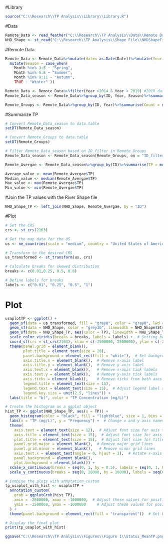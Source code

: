 #Library
```{r}
source("C:\\Research\\TP Analysis\\Library\\Library.R")
```
#Data
```{r}
Remote_Data <- read_feather("C:\\Research\\TP Analysis\\Data\\Remote Data\\CLEAR-TP.feather") #33497
NHD_Shape <- st_read("C:\\Research\\TP Analysis\\Shape File\\NHDShapeFile\\nhdplusv2_modified_v1.0.shp")
```
#Remote Data
```{r}
Remote_Data <- Remote_Data%>%mutate(date= as.Date(Date))%>%mutate(Year = year(Date), Month = month(Date))%>%
  mutate(Season = case_when(
    Month %in% 3:5 ~ "Spring",
    Month %in% 6:8 ~ "Summer",
    Month %in% 9:11 ~ "Autumn",
    TRUE ~ "Winter" ))

Remote_Data <- Remote_Data%>%filter(Year >2014 & Year < 2019) #2019 data is incomplete
Remote_Data_season <- Remote_Data%>%group_by(ID, Year, Season)%>%summarise(TP = mean(Estimated))%>%mutate(ID_filter = paste0(ID, "_", Year))

Remote_Groups <- Remote_Data%>%group_by(ID, Year)%>%summarise(Count = n_distinct(Season))%>%filter(Count >2)%>%mutate(ID_filter= paste0(ID, "_", Year))
```
#Summarize TP 
```{r}
# Convert Remote_Data_season to data.table
setDT(Remote_Data_season)

# Convert Remote_Groups to data.table
setDT(Remote_Groups)

# Filter Remote_Data_season based on ID_filter in Remote_Groups
Remote_Data_season <- Remote_Data_season[Remote_Groups, on = "ID_filter"]

Remote_Avergae <- Remote_Data_season%>%group_by(ID)%>%summarise(TP = mean(TP))
```

```{r}
Average_value <- mean(Remote_Avergae$TP)
Median_value <- median(Remote_Avergae$TP)
Max_value <- max(Remote_Avergae$TP)
Min_value <- min(Remote_Avergae$TP)
```

#Join the TP values with the River Shape file
```{r}
NHD_Shape_TP <- left_join(NHD_Shape, Remote_Avergae, by = "ID")
```
#Plot
```{r}
# Set the CRS
crs <- st_crs(2163)

# Get the map data for the US
us <- ne_countries(scale = "medium", country = "United States of America", returnclass = "sf")

# Transform to the desired CRS
us_transformed <- st_transform(us, crs)

# Calculate breaks for skewed distribution
breaks <- c(0.01,0.25, 0.5, 0.6)

# Define labels for breaks
labels <- c("0.01", "0.25", "0.5", "1")
```
# Plot
```{r}
usaplotTP <- ggplot() + 
  geom_sf(data = us_transformed, fill = "grey0", color = "grey0", lwd = 0.8) +
  geom_sf(data = NHD_Shape, color = "grey30", linewidth = NHD_Shape$StrmOrd/4) +
  geom_sf(data = NHD_Shape_TP, aes(color = TP), linewidth = NHD_Shape_TP$StrmOrd/4) +
  scale_color_viridis(breaks = breaks, labels = labels) +  # Setting breaks and labels
  coord_sf(crs = st_crs(2163), xlim = c(-2500000, 2500000), ylim = c(-2300000, 730000)) +
  theme(panel.grid = element_blank(),
        plot.title = element_text(size = 20),  
        panel.background = element_rect(fill = "white"),  # Set background to white
        axis.title.x = element_blank(),  # Remove x-axis label
        axis.title.y = element_blank(),  # Remove y-axis label
        axis.text.x = element_blank(),   # Remove x-axis tick labels
        axis.text.y = element_blank(),   # Remove y-axis tick labels
        axis.ticks = element_blank(),    # Remove ticks from both axes
        legend.title = element_text(size = 15),
        legend.text = element_text(size = 15),  # Adjust legend label size
        legend.key.size = unit(2.5, "lines")) +
  labs(title = "b)", color = "TP Concentration (mg/L)")

# Create the histogram as a ggplot object
hist_TP <- ggplot(NHD_Shape_TP, aes(x = TP)) +
  geom_histogram(color = "black", fill = "lightblue", size = 1, bins = 10) +  # Change size for line thickness
  labs(x = "TP (mg/L)", y = "Frequency") +  # Change x and y axis names
  theme(
    axis.text = element_text(size = 12),  # Adjust font size for axis text
    axis.title = element_text(size = 15),  # Adjust font size for axis titles
    plot.title = element_text(size = 15),  # Adjust font size for title
    panel.grid.major = element_blank(),  # Remove major grid lines
    panel.grid.minor = element_blank(),   # Remove minor grid lines
    axis.text.x = element_text(angle = 0, hjust = 1),  # Rotate x-axis labels vertically
    panel.background = element_blank(), 
    plot.background = element_blank()) +  
  scale_x_continuous(breaks = seq(0, 1, by = 0.5), labels = seq(0, 1, by = 0.5), limits = c(0, 1), expand = c(0, 0)) +  # Set x-axis limits, breaks, and remove padding
  scale_y_continuous(breaks = seq(0, 20000, by = 10000), labels = seq(0, 20000, by = 10000), limits = c(0, 20000), expand = c(0, 0))  # Set y-axis breaks and labels 

# Combine the plots with annotation_custom
tp_usaplot_with_hist <- usaplotTP +
  annotation_custom(
    grob = ggplotGrob(hist_TP),
    xmin = -2800000, xmax = -1000000,  # Adjust these values for positioning
    ymin = -2500000, ymax = -1000000     # Adjust these values for positioning
  ) +
  theme(panel.background = element_rect(fill = "transparent"))  # Set background to transparent

# Display the final plot
print(tp_usaplot_with_hist)

ggsave("C:\\Research\\TP Analysis\\Figures\\Figure 1\\Status_MeanTP.png", plot = tp_usaplot_with_hist, width = 10, height = 8, units = "in", dpi = 1000)
```
